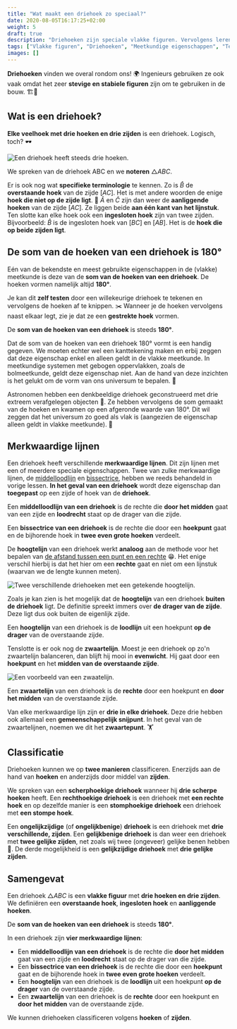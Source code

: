 ```yaml
---
title: "Wat maakt een driehoek zo speciaal?"
date: 2020-08-05T16:17:25+02:00
weight: 5
draft: true
description: "Driehoeken zijn speciale vlakke figuren. Vervolgens leren we ook over de merkwaardige lijnen in een driehoek. Ten slotte ontdekken we de eigenschappen van een driehoek en leren we ze classificeren." 
tags: ["Vlakke figuren", "Driehoeken", "Meetkundige eigenschappen", "Tekenen met geodriehoek"]
images: []
---
```

**Driehoeken** vinden we overal rondom ons! 🌍 Ingenieurs gebruiken ze ook vaak omdat het zeer **stevige en stabiele figuren** zijn om te gebruiken in de bouw. 🏗️🚧

## Wat is een driehoek?
**Elke veelhoek met drie hoeken en drie zijden** is een driehoek. Logisch, toch? 🕶️

![Een driehoek heeft steeds drie hoeken.](img/driehoek.png)

We spreken van de driehoek ABC en we **noteren** $\triangle{ABC}$. 

Er is ook nog wat **specifieke terminologie** te kennen.
Zo is $\hat{B}$ de **overstaande hoek** van de zijde $[AC]$. Het is met andere woorden de enige **hoek die niet op de zijde ligt**. 🙈 $\hat{A}$ en $\hat{C}$ zijn dan weer de **aanliggende hoeken** van de zijde $[AC]$. Ze liggen beide **aan één kant van het lijnstuk**. Ten slotte kan elke hoek ook een **ingesloten hoek** zijn van twee zijden. Bijvoorbeeld: $\hat{B}$ is de ingesloten hoek van $[BC]$ en $[AB]$. Het is de **hoek die op beide zijden ligt**.

## De som van de hoeken van een driehoek is 180°

Eén van de bekendste en meest gebruikte eigenschappen in de (vlakke) meetkunde is deze van de **som van de hoeken van een driehoek**. De hoeken vormen namelijk altijd **180°**.

Je kan dit **zelf testen** door een willekeurige driehoek te tekenen en vervolgens de hoeken af te knippen. ✂️ Wanneer je de hoeken vervolgens naast elkaar legt, zie je dat ze een **gestrekte hoek** <Mute text="of 180°"/> vormen.

<Attention title="Som van de hoeken van een driehoek">

De **som van de hoeken van een driehoek** is steeds **180°**.
</Attention>

<Expand title="Driehoeken en de vorm van ons universum">

Dat de som van de hoeken van een driehoek 180° vormt is een handig gegeven. We moeten echter wel een kanttekening maken en erbij zeggen dat deze eigenschap enkel en alleen geldt in de vlakke meetkunde. In meetkundige systemen met gebogen oppervlakken, zoals de bolmeetkunde, geldt deze eigenschap niet. Aan de hand van deze inzichten is het gelukt om de vorm van ons universum te bepalen. 🌌

Astronomen hebben een denkbeeldige driehoek geconstrueerd met drie extreem verafgelegen objecten :star2:. Ze hebben vervolgens de som gemaakt van de hoeken en kwamen op een afgeronde waarde van 180°. Dit wil zeggen dat het universum zo goed als vlak is (aangezien de eigenschap alleen geldt in vlakke meetkunde). 🤯
</Expand>

## Merkwaardige lijnen
Een driehoek heeft verschillende **merkwaardige lijnen**. Dit zijn lijnen met een of meerdere speciale eigenschappen. Twee van zulke merkwaardige lijnen, de [middelloodlijn](../rechten) en [bissectrice](../hoeken), hebben we reeds behandeld in vorige lessen. **In het geval van een driehoek** wordt deze eigenschap dan **toegepast** op een zijde of hoek van de **driehoek**. 

<Attention title="Middelloodlijn van een driehoek">

Een **middelloodlijn van een driehoek** is de rechte die **door het midden** gaat van een zijde en **loodrecht** staat op de drager van die zijde.
</Attention>

<Attention title="Bissectrice van een driehoek">

Een **bissectrice van een driehoek** is de rechte die door een **hoekpunt** gaat en de bijhorende hoek in **twee even grote hoeken** verdeelt.
</Attention>

De **hoogtelijn** van een driehoek werkt **analoog** aan de methode voor het bepalen van [de afstand tussen een punt en een rechte](../rechten) 😁. Het enige verschil hierbij is dat het hier om een **rechte** gaat en niet om een lijnstuk (waarvan we de lengte kunnen meten).

![Twee verschillende driehoeken met een getekende hoogtelijn.](img/hoogtelijn.png)

Zoals je kan zien is het mogelijk dat de **hoogtelijn** van een driehoek **buiten de driehoek** ligt. De definitie spreekt immers over **de drager van de zijde**. Deze ligt dus ook buiten de eigenlijk zijde.

<Attention title="Hoogtelijn van een driehoek">

Een **hoogtelijn** van een driehoek is de **loodlijn** uit een hoekpunt **op de drager** van de overstaande zijde.
</Attention>

Tenslotte is er ook nog de **zwaartelijn**. Moest je een driehoek op zo'n zwaartelijn balanceren, dan blijft hij mooi in **evenwicht**. Hij gaat door een **hoekpunt** en het **midden van de overstaande zijde**.

![Een voorbeeld van een zwaatelijn.](img/zwaartelijn.png)

<Attention title="Zwaartelijn van een driehoek">

Een **zwaartelijn** van een driehoek is de **rechte** door een hoekpunt en **door het midden** van de overstaande zijde.
</Attention>

Van elke merkwaardige lijn zijn er **drie in elke driehoek**. Deze drie hebben ook allemaal een **gemeenschappelijk snijpunt**. In het geval van de zwaartelijnen, noemen we dit het **zwaartepunt**. 🏋️

## Classificatie
Driehoeken kunnen we op **twee manieren** classificeren. Enerzijds aan de hand van **hoeken** en anderzijds door middel van **zijden**.

We spreken van een **scherphoekige driehoek** wanneer hij **drie scherpe hoeken** heeft. Een **rechthoekige driehoek** is een driehoek met **een rechte hoek** en op dezelfde manier is een **stomphoekige driehoek** een driehoek met **een stompe hoek**.

Een **ongelijkzijdige** (of **ongelijkbenige**) **driehoek** is een driehoek met **drie verschillende, <Mute text="dus niet even lange,"/> zijden**. Een **gelijkbenige driehoek** is dan weer een driehoek met **twee gelijke zijden**, net zoals wij twee (ongeveer) gelijke benen hebben 🦵. De derde mogelijkheid is een **gelijkzijdige driehoek** met **drie gelijke zijden**.

## Samengevat
<Attention title="De driehoek">

Een driehoek $\triangle{ABC}$ is een **vlakke figuur** met **drie hoeken en drie zijden**. We definiëren een **overstaande hoek**, **ingesloten hoek** en **aanliggende hoeken**.
</Attention>

<Attention title="Som van de hoeken van een driehoek">

De **som van de hoeken van een driehoek** is steeds **180°**.
</Attention>

<Attention title="Merkwaardige lijnen">

In een driehoek zijn **vier merkwaardige lijnen**:
* Een **middelloodlijn van een driehoek** is de rechte die **door het midden** gaat van een zijde en **loodrecht** staat op de drager van die zijde.
* Een **bissectrice van een driehoek** is de rechte die door een **hoekpunt** gaat en de bijhorende hoek in **twee even grote hoeken** verdeelt.
* Een **hoogtelijn** van een driehoek is de **loodlijn** uit een hoekpunt **op de drager** van de overstaande zijde.
* Een **zwaartelijn** van een driehoek is de **rechte** door een hoekpunt en **door het midden** van de overstaande zijde.
</Attention>

<Attention title="Driehoeken classificeren">

We kunnen driehoeken classificeren volgens **hoeken** of **zijden**.
</Attention>
